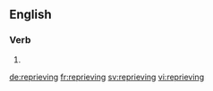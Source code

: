 ==English==

===Verb===
{{head|en}}

# {{present participle of|reprieve|lang=en}}

[[de:reprieving]]
[[fr:reprieving]]
[[sv:reprieving]]
[[vi:reprieving]]